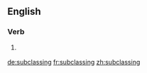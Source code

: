 ==English==

===Verb===
{{head|en}}

# {{context|computing|lang=en}} {{present participle of|subclass|lang=en}}

[[de:subclassing]]
[[fr:subclassing]]
[[zh:subclassing]]